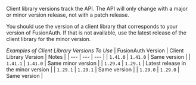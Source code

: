Client library versions track the API. The API will only change with a major or minor version release, not with a patch release.

You should use the version of a client library that corresponds to your version of FusionAuth. If that is not available, use the latest release of the client library for the minor version. 

*Examples of Client Library Versions To Use*
| FusionAuth Version | Client Library Version | Notes |
| --- | --- | --- |
| `1.41.0` | `1.41.0` | Same version |
| `1.41.1` | `1.41.0` | Same minor version |
| `1.29.4` | `1.29.1` | Latest release in the minor version  |
| `1.29.1` | `1.29.1` | Same version |
| `1.29.0` | `1.29.0` | Same version |

